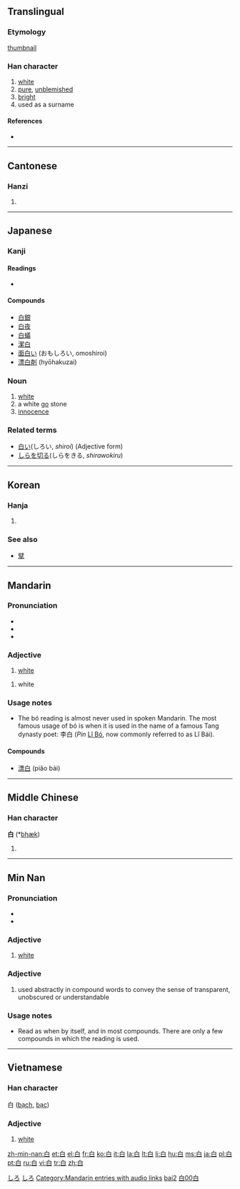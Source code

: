 {{also|日|曰|臼|自|百}}
==Translingual==
{{Han stroke|[[Image:白-bw.png|240px]]}}

===Etymology===
[[thumbnail]]

===Han character===
{{Han char|rn=106|rad=白|as=00|sn=5|four=2600<sub>0</sub>|canj=竹日 (HA)}}

# [[white]]
# [[pure]], [[unblemished]]
# [[bright]]
# used as a surname

====References====
* {{Han ref|kx=0785.010|dkj=22678|dj=1196.010|hdz=42642.010|uh=767D|ud=30333|bh=A5D5|bd=42453}}

----

==Cantonese==

===Hanzi===
{{yue-hanzi|jyut=|y=[[baak6]]}}

# {{defn|Cantonese|sort=白00}}

----

==Japanese==

===Kanji===
{{ja-kanji|grade=1|rs=白00}}

====Readings====
* {{ja-readings|kanon=[[はく]] (haku)|goon=[[びゃく]] (byaku)|kun=[[しろ]] (shiro), [[しろい]] (shiroi), [[もうす]] (mousu)}}

====Compounds====
* [[白銀]]
* [[白夜]]
* [[白蟻]]
* [[潔白]]
* [[面白い]] (おもしろい, omoshiroi)
* [[漂白剤]] (hyōhakuzai)

===Noun===
{{ja-noun|k|hira=しろ|rom=shiro}}

# [[white]]
# a white [[go]] stone
# [[innocence]]

===Related terms===
* [[白い]](しろい, ''shiroi'') (Adjective form)
* [[しらを切る]](しらをきる, ''shirawokiru'')

[[Category:1000 Japanese basic words|しろ]]
[[Category:ja:Colors|しろ]]

----

==Korean==

===Hanja===
{{ko-hanja|hangeul=백|rv=baek|mr=paek|y=payk|eumhun=희다|ehrv=huida|ehmr=hŭida|ehy=huyta}}

# {{defn|Korean|sort=白00}}

===See also===
* [[擘]]

----

==Mandarin==

===Pronunciation===
* {{audio|zh-bái.ogg|audio}}
* {{IPA|[ pai˧˥ ]|lang=cmn}}
* {{IPA|[ pɔ˧˥ ]|lang=cmn}}

===Adjective===
{{cmn-adj|ts|pin=bái|pint=bai2|rs=白00}}

# [[white]]

{{cmn-adj|ts|pin=bó|pint=bo2|rs=白00}}

# {{literary|lang=cmn}} white

===Usage notes===
* The bó reading is almost never used in spoken Mandarin.  The most famous usage of bó is when it is used in the name of a famous Tang dynasty poet: 李白 (''Pin'' [[w:Li Bo|Lǐ Bó]], now commonly referred to as Lǐ Bái).

====Compounds====
* [[漂白]] (piǎo bái)

[[Category:Mandarin entries with audio links]]
[[Category:zh-cn:Beginning Mandarin|bai2]]
[[Category:zh-tw:Beginning Mandarin|白00白]]

----

==Middle Chinese==

===Han character===
'''白''' (*[[bhæk]])<!--asterisk represents reconstructed pronunciation-->

# {{defn|Middle Chinese|sort=白00}}

----

==Min Nan==

===Pronunciation===
* {{IPA|[ peʔ˥˥ ]|lang=nan}}
* {{IPA|[ pek˥˥ ]|lang=nan}}

===Adjective===
{{nan-adj|ts|poj=pe̍h|pojt=peh8|rs=白00}}

# [[white]]

===Adjective===
{{nan-adj|ts|poj=pe̍k|pojt=pek8|rs=白00}}

# used abstractly in compound words to convey the sense of transparent, unobscured or understandable

===Usage notes===
* Read as {{unicode|pe̍h}} when by itself, and in most compounds.  There are only a few compounds in which the {{unicode|pe̍k}} reading is used.

----

==Vietnamese==

===Han character===
白 ([[bạch]], [[bạc]])

===Adjective===
{{infl|vi|adjective|sc=Hant}}{{vi-attention|may need inflection template}}

# [[white]]

[[zh-min-nan:白]]
[[et:白]]
[[el:白]]
[[fr:白]]
[[ko:白]]
[[it:白]]
[[la:白]]
[[lt:白]]
[[li:白]]
[[hu:白]]
[[ms:白]]
[[ja:白]]
[[pl:白]]
[[pt:白]]
[[ru:白]]
[[vi:白]]
[[tr:白]]
[[zh:白]]